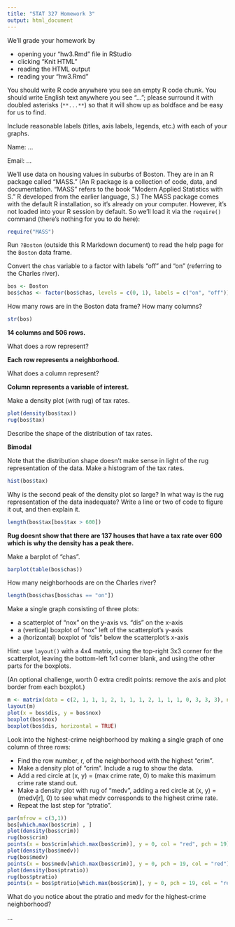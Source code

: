 ```yaml
---
title: "STAT 327 Homework 3"
output: html_document
---
```


We'll grade your homework by

* opening your "hw3.Rmd" file in RStudio
* clicking "Knit HTML"
* reading the HTML output
* reading your "hw3.Rmd"

You should write R code anywhere you see an empty R code chunk. You
should write English text anywhere you see "..."; please surround it
with doubled asterisks (`**...**`) so that it will show up as boldface
and be easy for us to find.

Include reasonable labels (titles, axis labels, legends, etc.) with
each of your graphs.

Name: ...

Email: ...

We'll use data on housing values in suburbs of Boston. They are in an
R package called "MASS." (An R package is a collection of code,
data, and documentation. "MASS" refers to the book "Modern Applied
Statistics with S." R developed from the earlier language, S.) The
MASS package comes with the default R installation, so it's already on
your computer.  However, it's not loaded into your R session by
default. So we'll load it via the `require()` command (there's nothing
for you to do here):

```r
require("MASS")
```

Run `?Boston` (outside this R Markdown document) to read the help page for the `Boston` data frame.

Convert the `chas` variable to a factor with labels "off" and "on" (referring to the Charles river).

```r
bos <- Boston
bos$chas <- factor(bos$chas, levels = c(0, 1), labels = c("on", "off"))
```

How many rows are in the Boston data frame? How many columns?

```r
str(bos)
```
**14 columns and 506 rows.**

What does a row represent?

**Each row represents a neighborhood.**

What does a column represent?

**Column represents a variable of interest.**

Make a density plot (with rug) of tax rates.

```r
plot(density(bos$tax))
rug(bos$tax)
```

Describe the shape of the distribution of tax rates.

**Bimodal**

Note that the distribution shape doesn't make sense in light of the rug representation of the data. Make a histogram of the tax rates.

```r
hist(bos$tax)
```

Why is the second peak of the density plot so large? In what way is the rug representation of the data inadequate? Write a line or two of code to figure it out, and then explain it.

```r
length(bos$tax[bos$tax > 600])
```
**Rug doesnt show that there are 137 houses that have a tax rate over 600 which is why the density has a peak there.**

Make a barplot of "chas".

```r
barplot(table(bos$chas))
```

How many neighborhoods are on the Charles river?

```r
length(bos$chas[bos$chas == "on"])
```

Make a single graph consisting of three plots: 

* a scatterplot of "nox" on the y-axis vs. "dis" on the x-axis 
* a (vertical) boxplot of "nox" left of the scatterplot's y-axis
* a (horizontal) boxplot of "dis" below the scatterplot's x-axis

Hint: use `layout()` with a 4x4 matrix, using the top-right 3x3 corner
for the scatterplot, leaving the bottom-left 1x1 corner blank, and
using the other parts for the boxplots.

(An optional challenge, worth 0 extra credit points: remove the axis
and plot border from each boxplot.)

```r
m <- matrix(data = c(2, 1, 1, 1, 2, 1, 1, 1, 2, 1, 1, 1, 0, 3, 3, 3), nrow = 4, ncol = 4, byrow = TRUE)
layout(m)
plot(x = bos$dis, y = bos$nox)
boxplot(bos$nox)
boxplot(bos$dis, horizontal = TRUE)
```

Look into the highest-crime neighborhood by making a single graph of one column of three rows:

* Find the row number, r, of the neighborhood with the highest "crim".
* Make a density plot of "crim". Include a rug to show the data.
* Add a red circle at (x, y) = (max crime rate, 0) to make this maximum crime rate stand out.
* Make a density plot with rug of "medv", adding a red circle at (x, y) = (medv[r], 0) to see what medv corresponds to the highest crime rate.
* Repeat the last step for "ptratio".

```r
par(mfrow = c(3,1))
bos[which.max(bos$crim) , ]
plot(density(bos$crim))
rug(bos$crim)
points(x = bos$crim[which.max(bos$crim)], y = 0, col = "red", pch = 19)
plot(density(bos$medv))
rug(bos$medv)
points(x = bos$medv[which.max(bos$crim)], y = 0, pch = 19, col = "red")
plot(density(bos$ptratio))
rug(bos$ptratio)
points(x = bos$ptratio[which.max(bos$crim)], y = 0, pch = 19, col = "red")
```

What do you notice about the ptratio and medv for the highest-crime neighborhood?

...
